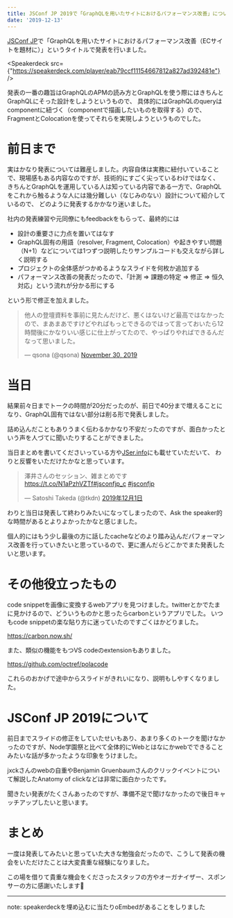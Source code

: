 ```yaml
---
title: JSConf JP 2019で「GraphQLを用いたサイトにおけるパフォーマンス改善」について発表しました
date: '2019-12-13'
---
```



[JSConf JP](https://jsconf.jp/2019/)で「GraphQLを用いたサイトにおけるパフォーマンス改善（ECサイトを題材に）」というタイトルで発表を行いました。

<Speakerdeck src={"https://speakerdeck.com/player/eab79ccf11154667812a827ad392481e"} />

発表の一番の趣旨はGraphQLのAPMの読み方とGraphQLを使う際にはきちんとGraphQLにそった設計をしようというもので、 具体的にはGraphQLのqueryはcomponentに紐づく（componentで描画したいものを取得する）ので、
FragmentとColocationを使ってそれらを実現しようというものでした。

# 前日まで

実はかなり発表については難産しました。内容自体は実務に紐付いていることで、現場感もある内容なのですが、技術的にすごく尖っているわけではなく、
きちんとGraphQLを運用している人は知っている内容である一方で、GraphQLをこれから触るような人には幾分難しい（なじみのない）設計について紹介しているので、
どのように発表するかかなり迷いました。

社内の発表練習や元同僚にもfeedbackをもらって、最終的には

- 設計の重要さに力点を置いてはなす
- GraphQL固有の用語（resolver, Fragment, Colocation）や起きやすい問題（N+1）などについては1つずつ説明したりサンプルコードも交えながら詳しく説明する
- プロジェクトの全体感がつかめるようなスライドを何枚か追加する
- パフォーマンス改善の発表だったので、「計測 => 課題の特定 => 修正 => 恒久対応」という流れが分かる形にする

という形で修正を加えました。

<blockquote class="twitter-tweet" data-theme="dark"><p lang="ja" dir="ltr">他人の登壇資料を事前に見たんだけど、悪くはないけど最高ではなかったので、まあまあですけどやればもっとできるのではって言っておいたら12時間後にかなりいい感じに仕上がってたので、やっぱりやればできるんだなって思いました。</p>&mdash; qsona (@qsona) <a href="https://twitter.com/qsona/status/1200791943510315009?ref_src=twsrc%5Etfw">November 30, 2019</a></blockquote>

# 当日

結果前々日までトークの時間が20分だったのが、前日で40分まで増えることになり、GraphQL固有ではない部分は削る形で発表しました。

詰め込んだこともありうまく伝わるかかなり不安だったのですが、面白かったという声を人づてに聞いたりすることができました。

当日まとめを書いてくださいっている方や[JSer.info](https://jser.info/2019/12/03/got-10node.js-httpfabfrontend-application-bundles/)にも載せていただいて、
わりと反響をいただけたかなと思っています。

<blockquote class="twitter-tweet" data-lang="ja" data-theme="dark"><p lang="ja" dir="ltr">澤井さんのセッション、雑まとめです<a href="https://t.co/N1aPzhVZTf">https://t.co/N1aPzhVZTf</a><a href="https://twitter.com/hashtag/jsconfjp_c?src=hash&amp;ref_src=twsrc%5Etfw">#jsconfjp_c</a> <a href="https://twitter.com/hashtag/jsconfjp?src=hash&amp;ref_src=twsrc%5Etfw">#jsconfjp</a></p>&mdash; Satoshi Takeda (@tkdn) <a href="https://twitter.com/tkdn/status/1201014338372325376?ref_src=twsrc%5Etfw">2019年12月1日</a></blockquote>

わりと当日は発表して終わりみたいになってしまったので、Ask the speaker的な時間があるとよりよかったかなと感じました。

個人的にはもう少し最後の方に話したcacheなどのより踏み込んだパフォーマンス改善を行っていきたいと思っているので、更に進んだらどこかでまた発表したいと思います。

# その他役立ったもの

code snippetを画像に変換するwebアプリを見つけました。twitterとかでたまに見かけるので、どういうものかと思ったらcarbonというアプリでした。
いつもcode snippetの楽な貼り方に迷っていたのですごくはかどりました。

https://carbon.now.sh/

また、類似の機能をもつVS codeのextensionもありました。

https://github.com/octref/polacode

これらのおかげで途中からスライドがきれいになり、説明もしやすくなりました。

# JSConf JP 2019について

前日までスライドの修正をしていたせいもあり、あまり多くのトークを聞けなかったのですが、Node学園祭と比べて全体的にWebとはなにかwebでできることみたいな話が多かったような印象をうけました。

jxckさんのwebの自重やBenjamin Gruenbaumさんのクリックイベントについて解説したAnatomy of clickなどは非常に面白かったです。

聞きたい発表がたくさんあったのですが、準備不足で聞けなかったので後日キャッチアップしたいと思います。

# まとめ

一度は発表してみたいと思っていた大きな勉強会だったので、こうして発表の機会をいただけたことは大変貴重な経験になりました。

この場を借りて貴重な機会をくださったスタッフの方やオーガナイザー、スポンサーの方に感謝いたします🙏

---
note: speakerdeckを埋め込むに当たりoEmbedがあることをしりました
